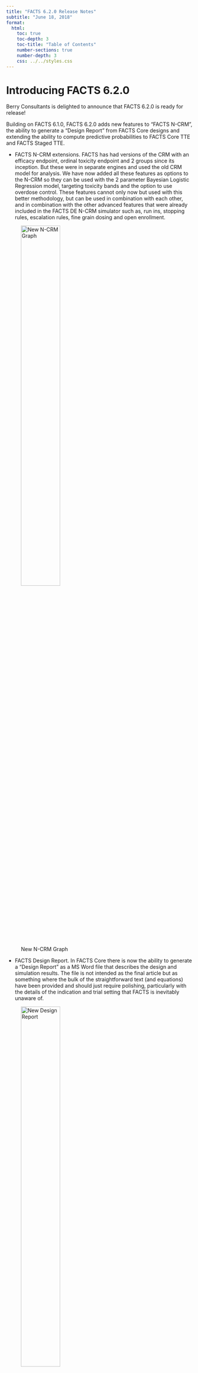 ```yaml
---
title: "FACTS 6.2.0 Release Notes"
subtitle: "June 18, 2018"
format: 
  html:
    toc: true
    toc-depth: 3
    toc-title: "Table of Contents"
    number-sections: true
    number-depth: 3
    css: ../../styles.css
---
```


# Introducing FACTS 6.2.0

Berry Consultants is delighted to announce that FACTS 6.2.0 is ready for release!

Building on FACTS 6.1.0, FACTS 6.2.0 adds new features to “FACTS N-CRM”, the ability to generate a “Design Report” from FACTS Core designs and extending the ability to compute predictive probabilities to FACTS Core TTE and FACTS Staged TTE.

-   FACTS N-CRM extensions. FACTS has had versions of the CRM with an efficacy endpoint, ordinal toxicity endpoint and 2 groups since its inception. But these were in separate engines and used the old CRM model for analysis. We have now added all these features as options to the N-CRM so they can be used with the 2 parameter Bayesian Logistic Regression model, targeting toxicity bands and the option to use overdose control. These features cannot only now but used with this better methodology, but can be used in combination with each other, and in combination with the other advanced features that were already included in the FACTS DE N-CRM simulator such as, run ins, stopping rules, escalation rules, fine grain dosing and open enrollment.

![New N-CRM Graph](images/620_fig1.png){fig-align="center" width="50%"}

-   FACTS Design Report. In FACTS Core there is now the ability to generate a “Design Report” as a MS Word file that describes the design and simulation results. The file is not intended as the final article but as something where the bulk of the straightforward text (and equations) have been provided and should just require polishing, particularly with the details of the indication and trial setting that FACTS is inevitably unaware of.

![New Design Report](images/620_fig2.png){fig-align="center" width="50%"}

-   FACTS 6.2 completes the implementation of predictive probabilities. Predictive probabilities in the current trial with a TTE endpoint are considerably more complex than predictive probabilities in the other endpoints. For the other endpoints the expected about of information after full enrolment and full follow-up is known, for time-to-event it can depend on multiple things such as accrual rate and the expected number of events so a degree of simulation within the simulation is required.

FACTS 6.2.0 is fully backwards compatible with FACTS 6.1.0, 6.0.0 and 5 – it can load and run all your FACTS 6.0.0 and FACTS 5 designs – and then use new FACTS 6.2.0 features with those designs. You can have FACTS 6.2.0 and FACTS 6.1.0 installed on the same machine, so it’s easy to have a transition period as you move to the new version.

# Key New Features

-   FACTS Dose Escalation, the N-CRM (also known as Bayesian Logistic Regression) now has options for:
    -   An ordinal toxicity endpoint
    -   To simulate a trial across 2 groups (e.g. Adults and Pediatrics)
    -   An additional binary Efficacy endpoint
    -   These options can be combined with each other and all the other N-CRM options.
-   FACTS Core TTE
    -   The ability to compute the predictive probability of success at the full enrollment of the current trial.
-   FACTS Staged Design TTE
    -   The ability to compute the predictive probability of success
        a)  in Stage 1 at full enrollment
        b)  of Stage 2 (whilst in Stage 1)
        c)  in Stage 2 at full enrollment (whilst in Stage 2).
